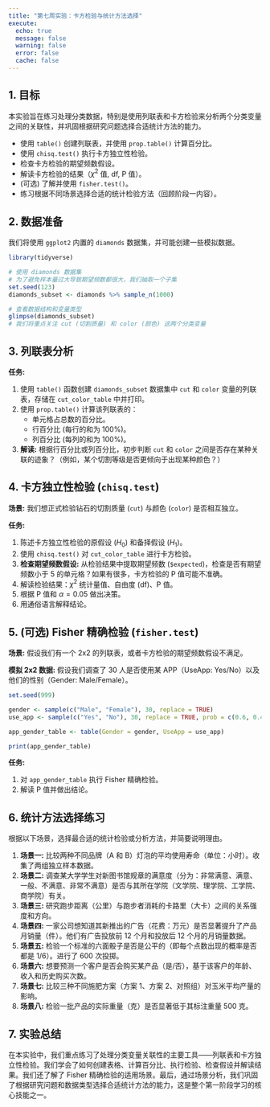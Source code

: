 ```yaml
---
title: "第七周实验：卡方检验与统计方法选择"
execute:
  echo: true
  message: false
  warning: false
  error: false
  cache: false
---
```


## 1. 目标

本实验旨在练习处理分类数据，特别是使用列联表和卡方检验来分析两个分类变量之间的关联性，并巩固根据研究问题选择合适统计方法的能力。

-   使用 `table()` 创建列联表，并使用 `prop.table()` 计算百分比。
-   使用 `chisq.test()` 执行卡方独立性检验。
-   检查卡方检验的期望频数假设。
-   解读卡方检验的结果（$\chi^2$ 值, df, P 值）。
-   (可选) 了解并使用 `fisher.test()`。
-   练习根据不同场景选择合适的统计检验方法（回顾阶段一内容）。

## 2. 数据准备

我们将使用 `ggplot2` 内置的 `diamonds` 数据集，并可能创建一些模拟数据。

```r
library(tidyverse)

# 使用 diamonds 数据集
# 为了避免样本量过大导致期望频数都很大，我们抽取一个子集
set.seed(123)
diamonds_subset <- diamonds %>% sample_n(1000)

# 查看数据结构和变量类型
glimpse(diamonds_subset)
# 我们将重点关注 cut (切割质量) 和 color (颜色) 这两个分类变量
```

## 3. 列联表分析

**任务:** 

1. 使用 `table()` 函数创建 `diamonds_subset` 数据集中 `cut` 和 `color` 变量的列联表，存储在 `cut_color_table` 中并打印。 
2. 使用 `prop.table()` 计算该列联表的： 
    -   单元格占总数的百分比。 
    -   行百分比 (每行的和为 100%)。 
    -   列百分比 (每列的和为 100%)。 
3. **解读:** 根据行百分比或列百分比，初步判断 `cut` 和 `color` 之间是否存在某种关联的迹象？（例如，某个切割等级是否更倾向于出现某种颜色？）


## 4. 卡方独立性检验 (`chisq.test`)

**场景:** 我们想正式检验钻石的切割质量 (`cut`) 与颜色 (`color`) 是否相互独立。

**任务:** 

1. 陈述卡方独立性检验的原假设 ($H_0$) 和备择假设 ($H_1$)。
2. 使用 `chisq.test()` 对 `cut_color_table` 进行卡方检验。
3. **检查期望频数假设:** 从检验结果中提取期望频数 (`$expected`)，检查是否有期望频数小于 5 的单元格？如果有很多，卡方检验的 P 值可能不准确。
4. 解读检验结果：$\chi^2$ 统计量值、自由度 (df)、P 值。
5. 根据 P 值和 $\alpha = 0.05$ 做出决策。
6. 用通俗语言解释结论。


## 5. (可选) Fisher 精确检验 (`fisher.test`)

**场景:** 假设我们有一个 2x2 的列联表，或者卡方检验的期望频数假设不满足。

**模拟 2x2 数据:** 假设我们调查了 30 人是否使用某 APP（UseApp: Yes/No）以及他们的性别（Gender: Male/Female）。

```r
set.seed(999)

gender <- sample(c("Male", "Female"), 30, replace = TRUE)
use_app <- sample(c("Yes", "No"), 30, replace = TRUE, prob = c(0.6, 0.4))

app_gender_table <- table(Gender = gender, UseApp = use_app)

print(app_gender_table)
```

**任务:**

1. 对 `app_gender_table` 执行 Fisher 精确检验。
2. 解读 P 值并做出结论。


## 6. 统计方法选择练习

根据以下场景，选择最合适的统计检验或分析方法，并简要说明理由。

1.  **场景一:** 比较两种不同品牌（A 和 B）灯泡的平均使用寿命（单位：小时）。收集了两组独立样本数据。
2.  **场景二:** 调查某大学学生对新图书馆规章的满意度（分为：非常满意、满意、一般、不满意、非常不满意）是否与其所在学院（文学院、理学院、工学院、商学院）有关。
3.  **场景三:** 研究跑步距离（公里）与跑步者消耗的卡路里（大卡）之间的关系强度和方向。
4.  **场景四:** 一家公司想知道其新推出的广告（花费：万元）是否显著提升了产品月销量（件）。他们有广告投放前 12 个月和投放后 12 个月的月销量数据。
5.  **场景五:** 检验一个标准的六面骰子是否是公平的（即每个点数出现的概率是否都是 1/6）。进行了 600 次投掷。
6.  **场景六:** 想要预测一个客户是否会购买某产品（是/否），基于该客户的年龄、收入和历史购买次数。
7.  **场景七:** 比较三种不同施肥方案（方案 1、方案 2、对照组）对玉米平均产量的影响。
8.  **场景八:** 检验一批产品的实际重量（克）是否显著低于其标注重量 500 克。


## 7. 实验总结

在本实验中，我们重点练习了处理分类变量关联性的主要工具——列联表和卡方独立性检验。我们学会了如何创建表格、计算百分比、执行检验、检查假设并解读结果。我们还了解了 Fisher 精确检验的适用场景。最后，通过场景分析，我们巩固了根据研究问题和数据类型选择合适统计方法的能力，这是整个第一阶段学习的核心技能之一。